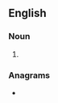 ==English==

===Noun===
{{head|en|noun plural form}}

# {{plural of|contraption|lang=en}}

===Anagrams===
* {{anagrams|en|a=acinnooprstt|nonprostatic}}